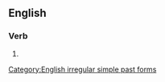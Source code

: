 ==English==

===Verb===
{{head|en|verb form}}

# {{en-simple past of|give off}}

[[Category:English irregular simple past forms]]